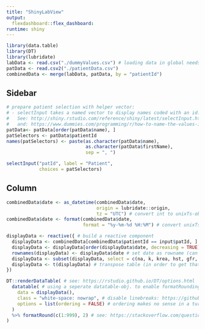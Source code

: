 ```yaml
---
title: "ShinyLabView"
output: 
  flexdashboard::flex_dashboard:
runtime: shiny
---
```


```r
library(data.table)
library(DT)
library(lubridate)
labData <- read.csv("./dummyValues.csv") # loading data in global needs to be done only once.
patData <- read.csv2("./patientData.csv")
combinedData <- merge(labData, patData, by = "patientId")
```

Sidebar {.sidebar}
-----------------------------------------------------------------------
```r
# prepare patient selection with helper vector:
# - selectInput takes a named vector to display names coded with an id:
#   See: http://shiny.rstudio.com/reference/shiny/latest/selectInput.html
#   and: https://www.dummies.com/programming/r/how-to-name-the-values-in-your-vectors-in-r/
patData<- patData[order(patData$name), ]
patSelectors <- patData$patientId
names(patSelectors) <- paste(as.character(patData$name), 
                             as.character(patData$firstName),
                             sep = ", ")

selectInput("patId", label = "Patient",
            choices = patSelectors)
```

Column
-----------------------------------------------------------------------
```r
combinedData$date <- as_datetime(combinedData$date, 
                                 origin = lubridate::origin, 
                                 tz = "UTC") # convert int to unixTs-obj.
combinedData$date <- format(combinedData$date, 
                            format = "%y-%m-%d %H:%M") # convert unixTs to human readable string

displayData <- reactive({ # build a reactive component
  displayData <- combinedData[combinedData$patientId == input$patId, ] # select by patientId
  displayData <- displayData[order(displayData$date, decreasing = TRUE), ] # sort by date
  rownames(displayData) <- displayData$date # set date as rowname (can't be done earlier, because of likely duplicates)
  displayData <- subset(displayData, select = c(na, k, krea, hst, gfr, hgb, rbc, plt, wbc, inr, ptt))
  displayData <- t(displayData) # transpose table (in order to get that sweet "Kummulativbericht-feeling")
})

DT::renderDataTable( # see: https://rstudio.github.io/DT/options.html
  datatable( # using a seperate datatable-obj. to enable formatRounding.
    data = displayData(),
    class = "white-space: nowrap", # disable linebreaks: https://github.com/rstudio/DT/issues/353#issuecomment-244509696
    options = list(ordering = FALSE) # ordering makes no sense in a turned table
  )
  %>% formatRound(c(1:999), 2) # see: https://stackoverflow.com/questions/33171279/dt-in-shiny-and-r-custom-number-formatting
)
```

